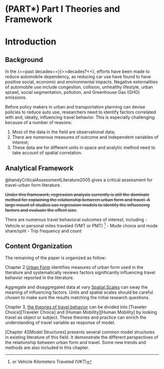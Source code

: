 # (PART\*) Part I Theories and Framework {-} 

# Introduction {#intro}

## Background

In the {==past decades==}{>>decades?<<}, efforts have been made to reduce automobile dependency, as reducing  car use have found to have positive social, economic and environmental impacts. Negative externalities of automobile use include congestion, collision, unhealthy lifestyle, urban sprawl, social segmentation, pollution, and Greenhouse Gas (GHG) emissions.

Before policy makers in urban and transportation planning can devise policies to reduce auto use, researchers need to identify factors correlated with and, ideally, influencing travel behavior. This is especially challenging because of a number of reasons:

1. Most of the data in the field are observational data;
1. There are numerous measures of outcome and independent variables of interest;
1. These data are for different units in space and analytic method need to take account of spatial correlation.


## Analytical Framework

@handyCriticalAssessmentLiterature2005 gives a critical assessment for travel-urban form literature.

~~Under this framework, regression analysis currently is still the dominate method for explaining the relationship between urban form and travel.
A large mount of studies use regression models to identify the influencing factors and evaluate the effect size.~~ <!-- not directly related to FRAMEWORK & theory-->


There are numerous travel behavioral outcomes of interest, including
- Vehicle or personal miles traveled (VMT or PMT) ^[or Vehicle Kilometers Traveled (VKT)]
- Mode choice and mode share/split
- Trip frequency and count


## Content Organization

<!-- \@ref(struc) -->
The remaining of the paper is organized as follow:

Chapter 2 [Urban Form](#form) identifies measures of urban form used in the literature and systematically reviews factors significantly influencing travel behavior reported in the literature.

Aggregate and disaggregated data at vary [Spatial Scales](#scale) can sway the meaning of influencing factors. Units and spatial scales should be careful chosen to make sure the results matching the initial research questions.

Chapter 3, [the theories of travel behavior](#travel) can be divided into [Traveler Choice][Traveler Choice] and [Human Mobility][Human Mobility] by looking travel as object or subject.
These theories and practice can enrich the understanding of travel variable as response of model.

[Chapter 4][Model Structures] presents several common model structures in existing literature of this field. It demonstrate the different perspectives of the relationship between urban form and travel. Some new trends and methods are also included in this chapter.



